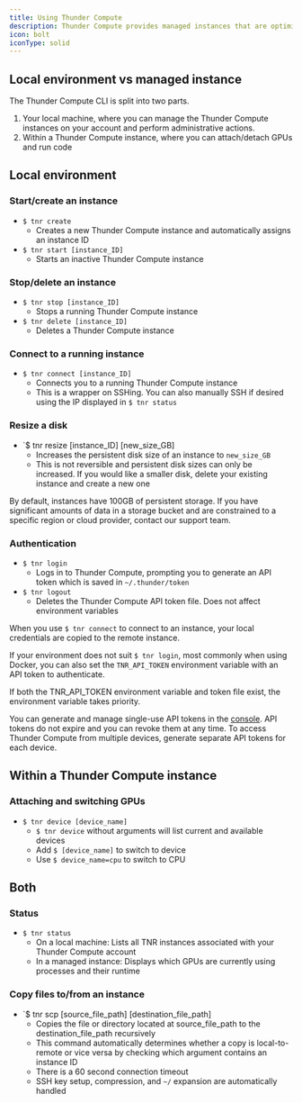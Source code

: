 ```yaml
---
title: Using Thunder Compute
description: Thunder Compute provides managed instances that are optimized for performance. The Thunder Compute CLI contains all of the functionality you need to create, edit, use, and delete these instances.
icon: bolt
iconType: solid
---
```


## Local environment vs managed instance

The Thunder Compute CLI is split into two parts. 

1. Your local machine, where you can manage the Thunder Compute instances on your account and perform administrative actions.
2. Within a Thunder Compute instance, where you can attach/detach GPUs and run code

## Local environment

### Start/create an instance

*   `$ tnr create`
    *   Creates a new Thunder Compute instance and automatically assigns an instance ID
*   `$ tnr start [instance_ID]`
    *   Starts an inactive Thunder Compute instance

### Stop/delete an instance

*   `$ tnr stop [instance_ID]`
    *   Stops a running Thunder Compute instance
*   `$ tnr delete [instance_ID]`
    *   Deletes a Thunder Compute instance

### Connect to a running instance

*   `$ tnr connect [instance_ID]`
    *   Connects you to a running Thunder Compute instance
    *   This is a wrapper on SSHing. You can also manually SSH if desired using the IP displayed in `$ tnr status`

### Resize a disk

*   `$ tnr resize [instance_ID] [new_size_GB]
    *   Increases the persistent disk size of an instance to `new_size_GB`
    *   This is not reversible and persistent disk sizes can only be increased. If you would like a smaller disk, delete your existing instance and create a new one

By default, instances have 100GB of persistent storage. If you have significant amounts of data in a storage bucket and are constrained to a specific region or cloud provider, contact our support team.

### Authentication

*   `$ tnr login`
    *   Logs in to Thunder Compute, prompting you to generate an API token which is saved in `~/.thunder/token`
*   `$ tnr logout`
    *   Deletes the Thunder Compute API token file. Does not affect environment variables

When you use `$ tnr connect` to connect to an instance, your local credentials are copied to the remote instance.

If your environment does not suit `$ tnr login`, most commonly when using Docker, you can also set the `TNR_API_TOKEN` environment variable with an API token to authenticate.

If both the TNR_API_TOKEN environment variable and token file exist, the environment variable takes priority.

You can generate and manage single-use API tokens in the [console](https://console.thundercompute.com/settings/tokens). API tokens do not expire and you can revoke them at any time. To access Thunder Compute from multiple devices, generate separate API tokens for each device.

## Within a Thunder Compute instance

### Attaching and switching GPUs

*   `$ tnr device [device_name]`
    *   `$ tnr device` without arguments will list current and available devices
    *   Add `$ [device_name]` to switch to device
    *   Use `$ device_name=cpu` to switch to CPU

## Both

### Status

*   `$ tnr status`
    *   On a local machine: Lists all TNR instances associated with your Thunder Compute account
    *   In a managed instance: Displays which GPUs are currently using processes and their runtime

### Copy files to/from an instance

*   `$ tnr scp [source_file_path] [destination_file_path]
    *   Copies the file or directory located at source_file_path to the destination_file_path recursively
    *   This command automatically determines whether a copy is local-to-remote or vice versa by checking which argument contains an instance ID
    *   There is a 60 second connection timeout
    *   SSH key setup, compression, and `~/` expansion are automatically handled